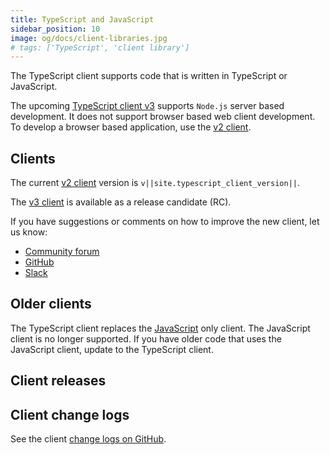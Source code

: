```yaml
---
title: TypeScript and JavaScript
sidebar_position: 10
image: og/docs/client-libraries.jpg
# tags: ['TypeScript', 'client library']
---
```



The TypeScript client supports code that is written in TypeScript or JavaScript.

The upcoming [TypeScript client v3](/developers/weaviate/client-libraries/typescript/typescript-v3) supports `Node.js` server based development. It does not support browser based web client development. To develop a browser based application, use the [v2 client](/developers/weaviate/client-libraries/typescript/typescript-v2).

## Clients

The current [v2 client](/developers/weaviate/client-libraries/typescript/typescript-v2) version is `v||site.typescript_client_version||`.

The [v3 client](/developers/weaviate/client-libraries/typescript/typescript-v3) is available as a release candidate (RC).

If you have suggestions or comments on how to improve the new client, let us know:

- [Community forum](https://forum.weaviate.io) 
- [GitHub](https://github.com/weaviate/weaviate)
- [Slack](https://weaviate.io/slack)


## Older clients

The TypeScript client replaces the [JavaScript](https://www.npmjs.com/package/weaviate-client) only client. The JavaScript client is no longer supported. If you have older code that uses the JavaScript client, update to the TypeScript client.

## Client releases


<MatrixIntro />

## Client change logs

See the client [change logs on GitHub](https://github.com/weaviate/typescript-client/releases).


<DocsMoreResources />
